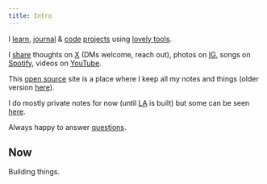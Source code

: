 ```yaml
---
title: Intro
---
```


I [learn](/learn), [journal](/looking-back) & [code](https://github.com/nikivdev) [projects](/focus) using [lovely tools](/workflow).

I [share](/sharing) thoughts on [X](https://x.com/nikivdev) (DMs welcome, reach out), photos on [IG](https://instagram.com/nikiv.dev), songs on [Spotify](https://open.spotify.com/user/nikitavoloboev), videos on [YouTube](https://youtube.com/@nikivdev).

This [open source](https://github.com/nikivdev/nikiv) site is a place where I keep all my notes and things (older version [here](https://wiki.nikiv.dev)).

I do mostly private notes for now (until [LA](https://github.com/learn-anything/learn-anything) is built) but some can be seen [here](/notes).

Always happy to answer [questions](https://github.com/nikivdev/ama).

## Now

Building things.
